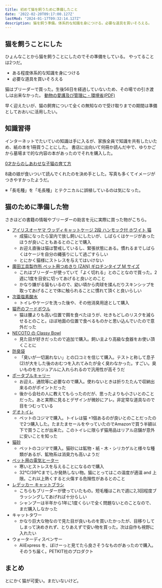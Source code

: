 ```yaml
---
title: 初めて猫を飼うために準備したこと
date: '2022-02-20T09:17:00.127Z'
lastMod: "2024-01-17T09:32:14.127Z"
description: 猫を飼う準備。体系的な知識を身につける。必要な道具を買いそろえる。
---
```


## 猫を飼うことにした

ひょんなことから猫を飼うことにしたのでその準備をしている。 やってることは2つだ。

* ある程度体系的な知識を身につける
* 必要な道具を買いそろえる

猫はブリーダーで買った。生後56日を経過していないため、その場での引き渡しは出来なかった。
[動物の愛護及び管理に - 環境省(PDF)](https://www.env.go.jp/nature/dobutsu/aigo/2_data/pamph/h2508a/full.pdf)

早く迎えたいが、猫の飼育について全くの無知なので受け取りまでの期間は準備としておおいに活用したい。

## 知識習得

インターネットでたいていの知識は手に入るが、家族全員で知識を共有したいため、紙の本を1冊買うことにした。
書店に出向いて何冊か読んだ中で、ゆりかごから墓場まで的な内容の本があったのでそれを購入した。

[0才からのしあわせな子猫の育て方](https://amzn.to/3H3RnwP)

8歳の娘が食いついて読んでくれたのを決め手とした。写真も多くてイメージがつきやすかったようだ。

※「長毛種」を「毛長種」とテクニカルに誤植しているのは気になった。

## 猫のために準備した物

さきほどの書籍の情報やブリーダーの助言を元に実際に買った物がこちら。

* [アイリスオーヤマ ウッディキャットケージ 2段 ハンモック付 ホワイト 猫](https://amzn.to/3h1pAT7)
  * 成猫になったら室内で放し飼いにしたいが、しばらくはケージがあったほうが良いこともあるとのことで購入
  * お迎え直後は猫は警戒しているし、緊張状態にある。慣れるまでしばらくはケージを自分の縄張りにして過ごすらしい
  * とにかく猫様にストレスを与えてはいけない
* [廣田工具製作所 ペット用つめきり [ZAN] ギロチンタイプ M サイズ](https://amzn.to/36gsrWc)
  * これはブリーダーが使っていて「よく切れる」とのことなので買った。2週に1度を目安に切ってあげると良いとのこと
  * かなり嫌がる猫もいるので、幼い頃から肉球を揉んだりスキンシップを取ってあげることで体に触られることに慣れて頂くと良いらしい
* [次亜塩素酸水](https://amzn.to/3s2A0IF)
  * トイレやケージを洗った後や、その他消臭用途として購入
* [猫壱のフードボウル](https://amzn.to/3gXwAQT)
  * 猫は腰よりも高い位置で餌を食べたほうが、吐きもどしのリスクを減らせるとのこと。ほぼ地面の位置で食べるものかと思い込んでいたので意外だった
* [NECOTO の Classy Bowl](https://www.necoto-interior.com/?mode=cate&cbid=1059052&csid=3) 
  * 見た目が好きだったので追加で購入。飼い主より高級な食器をお使い頂くことに
* [防臭袋](https://amzn.to/3s2A62Z)
  * 「臭いが一切漏れない」との口コミを信じて購入。テストと称して息子(2)が大をした後のおむつを入れてみたが全く臭わなかった。すごい。臭いものをカジュアルに入れられるので汎用性が高そうだ
* [ポータブルキャリー](https://amzn.to/3HYqSu5)
  * お迎え、通院等に必要なので購入。使わないときは折りたたんで収納出来るのがポイントだった
  * 後から会社の人に教えてもらったのだが、思ったよりも小さいとのことだった。あと実際に見るとデザインが微妙にアレ。非定常な道具なので目をつむっている
* [デオトイレ](https://amzn.to/3gVGfaS)
  * ペットのコジマで購入。トイレは猫 +1個あるのが良いとのことだったので2つ購入した。たまたまセールをやっていたのでAmazonで買う半額以下で買うことが出来た。このトイレに限らず猫用品はリアル店舗が意外に安いことを知った
* [猫砂](https://amzn.to/34LT59j)
  * ペットのコジマで購入。猫砂には鉱物・紙・木・シリカゲルと様々な種類があるが、鉱物系は消臭力も高いようだ
* [ペット用の電気ヒーター](https://amzn.to/3ItDqKc)
  * 寒いとストレスを与えることになるので購入
  * 32℃/39℃までしか発熱しない物。猫にとってはこの温度が適温 and 上限。これ以上熱くすると火傷する危険性があるとのこと
* [レデッカー キャットブラシ](https://amzn.to/3pyk4fs)
  * こちらもブリーダーが使っていたもの。短毛種はこれで週に2,3回程度ブラッシングしてあげれば十分らしい
  * シャンプーは半年から1年に1度くらいで全く問題ないとのことなので、まだ購入しなかった
* キャットタワー
  * かなり巨大な物なので見た目が良いものを買いたかったが、目移りしてしまって決めきれず、とりあえずで安い物を買った。次は自作も視野に入れたい
* ウォーターディスペンサー
  * AliExpress を、ぼけーっと見てたら良さそうなものがあったので購入。そのうち届く。PETKIT社のプロダクト

## まとめ

とにかく猫が可愛い。まだいないけど。